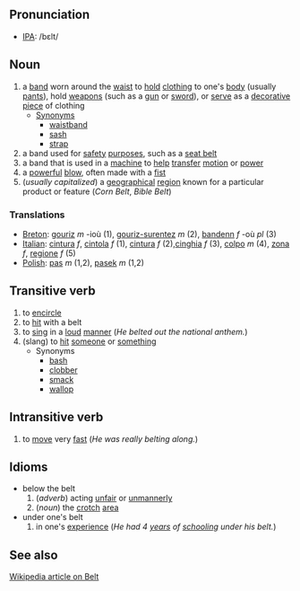 ==Pronunciation==
*[[IPA]]: /bεlt/

==Noun==
# a [[band]] worn around the [[waist]] to [[hold]] [[clothing]] to one's [[body]] (usually [[pants]]), hold [[weapon]]s (such as a [[gun]] or [[sword]]), or [[serve]] as a [[decorative]] [[piece]] of clothing
#* [[Synonym]]s
#** [[waistband]]
#** [[sash]]
#** [[strap]]
# a band used for [[safety]] [[purpose]]s, such as a [[seat belt]]
# a band that is used in a [[machine]] to [[help]] [[transfer]] [[motion]] or [[power]]
# a [[powerful]] [[blow]], often made with a [[fist]]
# (''usually capitalized'') a [[geographical]] [[region]] known for a particular product or feature (''Corn Belt'', ''Bible Belt'')

===Translations===
*[[Breton]]: [[gouriz]] ''m'' -ioù (1), [[gouriz-surentez]] ''m'' (2), [[bandenn]] ''f'' -où ''pl'' (3)
*[[Italian]]: [[cintura]] ''f'', [[cintola]] ''f'' (1), [[cintura]] ''f'' (2),[[cinghia]] ''f'' (3), [[colpo]] ''m'' (4), [[zona]] ''f'', [[regione]] ''f'' (5)
*[[Polish]]: [[pas]] ''m'' (1,2), [[pasek]] ''m'' (1,2)

==Transitive verb==
# to [[encircle]]
# to [[hit]] with a belt
# to [[sing]] in a [[loud]] [[manner]] (''He belted out the national anthem.'')
# (slang) to [[hit]] [[someone]] or [[something]]
#* Synonyms
#** [[bash]]
#** [[clobber]]
#** [[smack]]
#** [[wallop]]

==Intransitive verb==
# to [[move]] very [[fast]] (''He was really belting along.'')

==Idioms==
* below the belt
*# (''adverb'') acting [[unfair]] or [[unmannerly]]
*# (''noun'') the [[crotch]] [[area]]
* under one's belt
*# in one's [[experience]] (''He had 4 [[year]]s of [[school]]ing under his belt.'')

==See also==
[http://en.wikipedia.org/wiki/Belt Wikipedia article on Belt]
